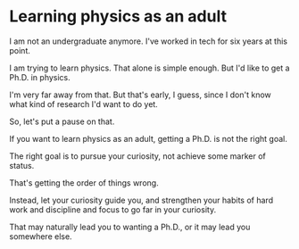# Learning physics as an adult

I am not an undergraduate anymore. I've worked in tech for six years at this point.

I am trying to learn physics. That alone is simple enough. But I'd like to get a Ph.D. in physics.

I'm very far away from that. But that's early, I guess, since I don't know what kind of research I'd want to do yet.

So, let's put a pause on that.

If you want to learn physics as an adult, getting a Ph.D. is not the right goal.

The right goal is to pursue your curiosity, not achieve some marker of status.

That's getting the order of things wrong.

Instead, let your curiosity guide you, and strengthen your habits of hard work and discipline and focus to go far in your curiosity.

That may naturally lead you to wanting a Ph.D., or it may lead you somewhere else.

